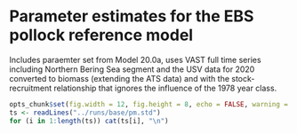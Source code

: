 # Parameter estimates for the EBS pollock reference model 
Includes paraemter set from Model 20.0a, uses VAST full time series including Northern Bering Sea segment and the USV data for 2020 converted
to biomass (extending the ATS data) and with the stock-recruitment relationship that ignores the influence of the 1978 year class.

\fontsize{7}{9}
```r
opts_chunk$set(fig.width = 12, fig.height = 8, echo = FALSE, warning = FALSE, message = FALSE)
ts <- readLines("../runs/base/pm.std")
for (i in 1:length(ts)) cat(ts[i], "\n")
```

